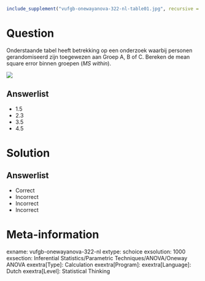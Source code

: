 ```{r, echo = FALSE, results = "hide"}
include_supplement("vufgb-onewayanova-322-nl-table01.jpg", recursive = TRUE)
```

Question
========

Onderstaande tabel heeft betrekking op een onderzoek waarbij personen gerandomiseerd zijn toegewezen aan Groep A,  B of C.  Bereken de mean square error binnen groepen (*MS within*).

![](vufgb-onewayanova-322-nl-table01.jpg)
  
Answerlist
----------
* 1.5 
* 2.3
* 3.5
* 4.5

Solution
========

Answerlist
----------
* Correct
* Incorrect
* Incorrect
* Incorrect

Meta-information
================
exname: vufgb-onewayanova-322-nl
extype: schoice
exsolution: 1000
exsection: Inferential Statistics/Parametric Techniques/ANOVA/Oneway ANOVA
exextra[Type]: Calculation
exextra[Program]: 
exextra[Language]: Dutch
exextra[Level]: Statistical Thinking